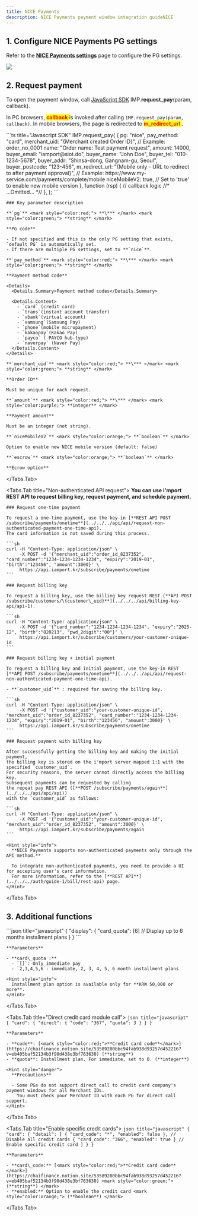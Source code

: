 ```yaml
---
title: NICE Payments
description: NICE Payments payment window integration guideNICE
---
```



## 1. Configure NICE Payments PG settings

Refer to the [**NICE Payments settings**](../../../ready/2-pg/payment-gateway-settings/nice-payments)
page to configure the PG settings.

![](</gitbook-assets/en/screenshot 2022-05-29 7.44.33.png>)

## 2. Request payment

To open the payment window, call [JavaScript SDK](../../../sdk/javascript-sdk/readme)
IMP.**request\_pay**(param, callback).

In PC browsers, <mark style="color:red;"> **callback** </mark> is invoked after calling `IMP.request_pay(param, callback)`.
In mobile browsers, the page is redirected to <mark style="color:red;"> **m\_redirect\_url** </mark>.

<Tabs>
  <Tabs.Tab title="Authenticated payment request">
    ```ts title="Javascript SDK"
    IMP.request_pay(
      {
        pg: "nice",
        pay_method: "card",
        merchant_uid: "{Merchant created Order ID}", // Example: order_no_0001
        name: "Order name: Test payment request",
        amount: 14000,
        buyer_email: "iamport@siot.do",
        buyer_name: "John Doe",
        buyer_tel: "010-1234-5678",
        buyer_addr: "Shinsa-dong, Gangnam-gu, Seoul",
        buyer_postcode: "123-456",
        m_redirect_url: "{Mobile only - URL to redirect to after payment approval}", // Example: https://www.my-service.com/payments/complete/mobile
        niceMobileV2: true, // Set to 'true' to enable new mobile version
      },
      function (rsp) {
        // callback logic
        //* ...Omitted... *//
      },
    );
    ```

    ### Key parameter description

    **`pg`** <mark style="color:red;"> **\*** </mark> <mark style="color:green;"> **string** </mark>

    **PG code**

    - If not specified and this is the only PG setting that exists, `default PG` is automatically set.
    - If there are multiple PG settings, set to **`nice`**.

    **`pay_method`** <mark style="color:red;"> **\*** </mark> <mark style="color:green;"> **string** </mark>

    **Payment method code**

    <Details>
      <Details.Summary>Payment method codes</Details.Summary>

      <Details.Content>
        - `card` (credit card)
        - `trans`(instant account transfer)
        - `vbank`(virtual account)
        - `samsung`(Samsung Pay)
        - `phone`(mobile micropayment)
        - `kakaopay`(Kakao Pay)
        - `payco` ( PAYCO hub-type)
        - `naverpay` (Naver Pay)
      </Details.Content>
    </Details>

    **`merchant_uid`** <mark style="color:red;"> **\*** </mark> <mark style="color:green;"> **string** </mark>

    **Order ID**

    Must be unique for each request.

    **`amount`** <mark style="color:red;"> **\*** </mark> <mark style="color:purple;"> **integer** </mark>

    **Payment amount**

    Must be an integer (not string).

    **`niceMobileV2`** <mark style="color:orange;"> **`boolean`** </mark>

    Option to enable new NICE mobile version (default: false)

    **`escrow`** <mark style="color:orange;"> **`boolean`** </mark>

    **Ecrow option**
  </Tabs.Tab>

  <Tabs.Tab title="Non-authenticated API  request">
    **You can use i'mport REST API to request billing key, request payment, and schedule payment.**

    ### Request one-time payment

    To request a one-time payment, use the key-in [**REST API POST /subscribe/payments/onetime**](../../../api/api/request-non-authenticated-payment-one-time-api).
    The card information is not saved during this process.

    ```sh
    curl -H "Content-Type: application/json" \
         -X POST -d '{"merchant_uid":"order_id_8237352", "card_number":"1234-1234-1234-1234", "expiry":"2019-01", "birth":"123456", "amount":3000}' \
         https://api.iamport.kr/subscribe/payments/onetime
    ```

    ### Request billing key

    To request a billing key, use the billing key request REST [**API POST /subscribe/customers/\{customer\_uid}**](../../../api/billing-key-api/api-1).

    ```sh
    curl -H "Content-Type: application/json" \
         -X POST -d '{"card_number":"1234-1234-1234-1234", "expiry":"2025-12", "birth":"820213", "pwd_2digit":"00"}' \
         https://api.iamport.kr/subscribe/customers/your-customer-unique-id
    ```

    ### Request billing key + initial payment

    To request a billing key and initial payment, use the key-in REST [**API POST /subscribe/payments/onetime**](../../../api/api/request-non-authenticated-payment-one-time-api).

    - **`customer_uid`** : required for saving the billing key.

    ```sh
    curl -H "Content-Type: application/json" \
         -X POST -d '{"customer_uid":"your-customer-unique-id", "merchant_uid":"order_id_8237352", "card_number":"1234-1234-1234-1234", "expiry":"2019-01", "birth":"123456", "amount":3000}' \
         https://api.iamport.kr/subscribe/payments/onetime
    ```

    ### Request payment with billing key

    After successfully getting the billing key and making the initial payment,
    the billing key is stored on the i'mport server mapped 1:1 with the specified `customer_uid`.
    For security reasons, the server cannot directly access the billing key.
    Subsequent payments can be requested by calling
    the repeat pay REST API ([**POST /subscribe/payments/again**](../../../api/api/api))
    with the `customer_uid` as follows:

    ```sh
    curl -H "Content-Type: application/json" \
         -X POST -d '{"customer_uid":"your-customer-unique-id", "merchant_uid":"order_id_8237352", "amount":3000}' \
         https://api.iamport.kr/subscribe/payments/again
    ```

    <Hint style="info">
      **NICE Payments supports non-authenticated payments only through the API method.**

      To integrate non-authenticated payments, you need to provide a UI for accepting user's card information.
      For more information, refer to the [**REST API**](../../../auth/guide-1/bill/rest-api) page.
    </Hint>
  </Tabs.Tab>
</Tabs>

## 3. Additional functions

<Tabs>
  <Tabs.Tab title="Installment setting">
    ```json title="javascript"
    {
      "display": {
        "card_quota": [6] // Display up to 6 months installment plans
      }
    }
    ```

    **Parameters**

    - **card\_quota :**
      - `[]`: Only immediate pay
      - `2,3,4,5,6`: immediate, 2, 3, 4, 5, 6 month installment plans

    <Hint style="info">
      Installment plan option is available only for **KRW 50,000 or more**.
    </Hint>
  </Tabs.Tab>

  <Tabs.Tab title="Direct credit card module call">
    ```json title="javascript"
    {
      "card": {
        "direct": {
          "code": "367",
          "quota": 3
        }
      }
    }
    ```

    **Parameters**

    - **code**: [<mark style="color:red;">**Credit card code**</mark>](https://chaifinance.notion.site/53589280bbc94fab938d93257d452216?v=eb405baf52134b3f90d438e3bf763630) (**string**)
    - **quota**: Installment plan. For immediate, set to 0. (**integer**)

    <Hint style="danger">
      **Precautions**

      - Some PGs do not support direct call to credit card company's payment windows for all Merchant IDs.
        You must check your Merchant ID with each PG for direct call support.
    </Hint>
  </Tabs.Tab>

  <Tabs.Tab title="Enable specific credit cards">
    ```json title="javascript"
    {
      "card": {
        "detail": [
          { "card_code": "*", "enabled": false }, // Disable all credit cards
          { "card_code": "366", "enabled": true } // Enable specific credit card
        ]
      }
    }
    ```

    **Parameters**

    - **card\_code:** [<mark style="color:red;">**Credit card code**</mark>](https://chaifinance.notion.site/53589280bbc94fab938d93257d452216?v=eb405baf52134b3f90d438e3bf763630) <mark style="color:green;"> (**string**) </mark>
    - **enabled:** Option to enable the credit card <mark style="color:orange;"> (**boolean**) </mark>
  </Tabs.Tab>
</Tabs>
